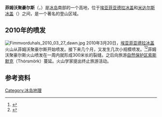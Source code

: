 '''菲姆沃聚豪尔斯'''（{{lang-is|Fimmvörðuháls}}，{{IPA-is|ˈfɪmːˌvœrðʏˌhauls|-|Is-Fimmvörðuháls.oga}}）是[[冰岛|冰岛]]南部的一个高地，位于[[埃亚菲亚德拉冰盖|埃亚菲亚德拉冰盖]]和[[米达尔斯冰盖|米达尔斯冰盖]]（{{lang|en|Mýrdalsjökull}}）之间，是一个著名的登山区域。

== 2010年的喷发 ==
[[File:Fimmvorduhals_2010_03_27_dawn.jpg|thumb]]
{{main|2010年冰岛火山爆发}}
2010年3月20日，[[埃亚菲亚德拉冰盖|埃亚菲亚德拉冰盖]]火山从菲姆沃聚豪尔斯开始喷发。接下来几个月，又发生几次小规模喷发。<ref>{{Cite web |url=http://fugato.net/2010/03/22/location-of-the-fissure-on-fimmvorduhals-eyjafjallajokull/ |title="Location of the eruption on Fimmvörðuháls / Eyjafjallajökull" |accessdate=2010-10-20 |archive-date=2011-07-21 |archive-url=https://web.archive.org/web/20110721081227/http://fugato.net/2010/03/22/location-of-the-fissure-on-fimmvorduhals-eyjafjallajokull/ |dead-url=yes }}</ref><ref>{{Cite web |url=http://en.vedur.is/about-imo/news/2010/nr/1859 |title="First eruption in Fimmvörðuháls" |access-date=2010-10-20 |archive-url=https://web.archive.org/web/20100724022443/http://en.vedur.is/about-imo/news/2010/nr/1859 |archive-date=2010-07-24 |dead-url=yes }}</ref>菲姆沃聚豪尔斯火山喷发在一周内就形成300米长的裂缝。之后向旅游[[自然保护区|自然保护区]][[索斯默克|索斯默克]]（Thórsmörk）蔓延。火山学家提出终止旅游活动。

==参考资料==
{{reflist}}

{{coord|63.63135|N|19.44725|W|source:dewiki_region:IS-6_type:landmark|format=dms|display=title}}
[[Category:冰岛地理|Category:冰岛地理]]